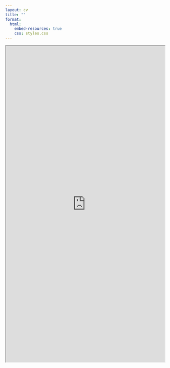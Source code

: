 ```yaml
---
layout: cv
title: ""
format: 
  html:
    embed-resources: true
    css: styles.css 
---
```




::: {.column-screen}

<iframe src="https://www.w3schools.com/" height="1000" width="100%" title="Iframe Example"></iframe>

:::